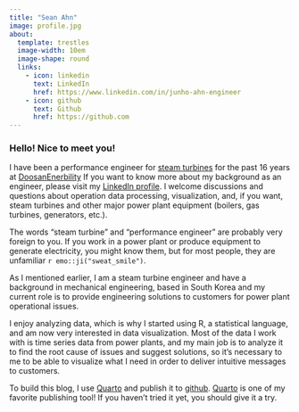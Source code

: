 ```yaml
---
title: "Sean Ahn"
image: profile.jpg
about:
  template: trestles
  image-width: 10em
  image-shape: round
  links:
    - icon: linkedin
      text: LinkedIn
      href: https://www.linkedin.com/in/junho-ahn-engineer
    - icon: github
      text: Github
      href: https://github.com
---
```


### Hello! Nice to meet you!

I have been a performance engineer for [steam turbines](https://en.wikipedia.org/wiki/Steam_turbine) for the past 16 years at [DoosanEnerbility](https://www.doosanenerbility.com/en) If you want to know more about my background as an engineer, please visit my [LinkedIn profile](https://www.linkedin.com/in/junho-ahn-engineer/). I welcome discussions and questions about operation data processing, visualization, and, if you want, steam turbines and other major power plant equipment (boilers, gas turbines, generators, etc.). 

The words "steam turbine" and "performance engineer" are probably very foreign to you. If you work in a power plant or produce equipment to generate electricity, you might know them, but for most people, they are unfamiliar `r emo::ji("sweat_smile")`. 

As I mentioned earlier, I am a steam turbine engineer and have a background in mechanical engineering, based in South Korea and my current role is to provide engineering solutions to customers for power plant operational issues.   

I enjoy analyzing data, which is why I started using R, a statistical language, and am now very interested in data visualization. 
Most of the data I work with is time series data from power plants, and my main job is to analyze it to find the root cause of issues and suggest solutions, so it's necessary to me to be able to visualize what I need in order to deliver intuitive messages to customers.

To build this blog, I use [Quarto](https://quarto.org) and publish it to [github](https://github.com).
[Quarto](https://quarto.org) is one of my favorite publishing tool! If you haven't tried it yet, you should give it a try.